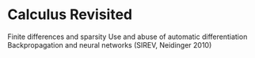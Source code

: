 # Calculus Revisited

Finite differences and sparsity
Use and abuse of automatic differentiation
Backpropagation and neural networks (SIREV, Neidinger 2010)
